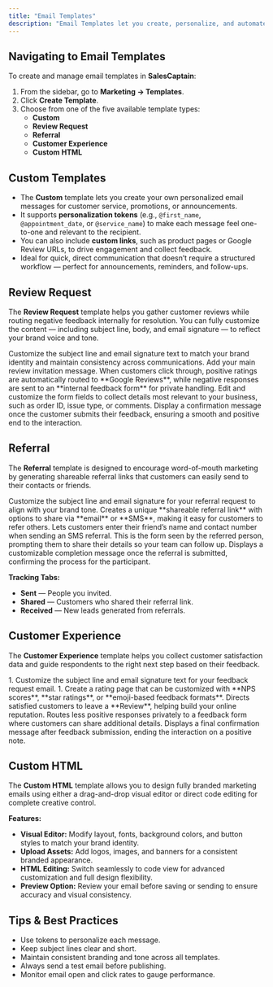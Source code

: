 ```yaml
---
title: "Email Templates"
description: "Email Templates let you create, personalize, and automate marketing, design, and feedback emails directly from your dashboard. Whether you’re sending referral invitations, promotional campaigns, or review requests, you can build professional, on-brand messages without any coding or external tools."
---
```


## **Navigating to Email Templates**

To create and manage email templates in **SalesCaptain**:

1. From the sidebar, go to **Marketing → Templates**.
2. Click **Create Template**.
3. Choose from one of the five available template types:
   - **Custom**
   - **Review Request**
   - **Referral**
   - **Customer Experience**
   - **Custom HTML**

## Custom Templates

- The **Custom** template lets you create your own personalized email messages for customer service, promotions, or announcements.
- It supports **personalization tokens** (e.g., `@first_name`, `@appointment_date`, or `@service_name`) to make each message feel one-to-one and relevant to the recipient.
- You can also include **custom links**, such as product pages or Google Review URLs, to drive engagement and collect feedback.
- Ideal for quick, direct communication that doesn’t require a structured workflow — perfect for announcements, reminders, and follow-ups.

## **Review Request**

The **Review Request** template helps you gather customer reviews while routing negative feedback internally for resolution. You can fully customize the content — including subject line, body, and email signature — to reflect your brand voice and tone.

<Steps>
  <Step title="General">
    Customize the subject line and email signature text to match your brand identity and maintain consistency across communications.
  </Step>
  <Step title="Review Request">
    Add your main review invitation message. When customers click through, positive ratings are automatically routed to **Google Reviews**, while negative responses are sent to an **internal feedback form** for private handling.
  </Step>
  <Step title="Feedback Form">
    Edit and customize the form fields to collect details most relevant to your business, such as order ID, issue type, or comments.
  </Step>
  <Step title="Thank You Page">
    Display a confirmation message once the customer submits their feedback, ensuring a smooth and positive end to the interaction.
  </Step>
</Steps>

## **Referral**

The **Referral** template is designed to encourage word-of-mouth marketing by generating shareable referral links that customers can easily send to their contacts or friends.

<Steps>
  <Step title="General ">
    Customize the subject line and email signature for your referral request to align with your brand tone.
  </Step>
  <Step title="Referral Page ">
    Creates a unique **shareable referral link** with options to share via **email** or **SMS**, making it easy for customers to refer others.
  </Step>
  <Step title="Text Referral Message">
    Lets customers enter their friend’s name and contact number when sending an SMS referral.
  </Step>
  <Step title="Referral Form">
    This is the form seen by the referred person, prompting them to share their details so your team can follow up.
  </Step>
  <Step title="Thank You Page">
    Displays a customizable completion message once the referral is submitted, confirming the process for the participant.
  </Step>
</Steps>

**Tracking Tabs:**

- **Sent** — People you invited.
- **Shared** — Customers who shared their referral link.
- **Received** — New leads generated from referrals.

## **Customer Experience**

The **Customer Experience** template helps you collect customer satisfaction data and guide respondents to the right next step based on their feedback.

<Steps>
  <Step title="General ">
    1. Customize the subject line and email signature text for your feedback request email.
  </Step>
  <Step title="CX Rating Page">
    1. Create a rating page that can be customized with **NPS scores**, **star ratings**, or **emoji-based feedback formats**.
  </Step>
  <Step title="Review Request Page">
    Directs satisfied customers to leave a **Review**, helping build your online reputation.
  </Step>
  <Step title="Feedback Page">
    Routes less positive responses privately to a feedback form where customers can share additional details.
  </Step>
  <Step title="Thank You Page">
    Displays a final confirmation message after feedback submission, ending the interaction on a positive note.
  </Step>
</Steps>

## **Custom HTML**

The **Custom HTML** template allows you to design fully branded marketing emails using either a drag-and-drop visual editor or direct code editing for complete creative control.

**Features:**

- **Visual Editor:** Modify layout, fonts, background colors, and button styles to match your brand identity.
- **Upload Assets:** Add logos, images, and banners for a consistent branded appearance.
- **HTML Editing:** Switch seamlessly to code view for advanced customization and full design flexibility.
- **Preview Option:** Review your email before saving or sending to ensure accuracy and visual consistency.

## **Tips & Best Practices**

- Use tokens to personalize each message.
- Keep subject lines clear and short.
- Maintain consistent branding and tone across all templates.
- Always send a test email before publishing.
- Monitor email open and click rates to gauge performance.